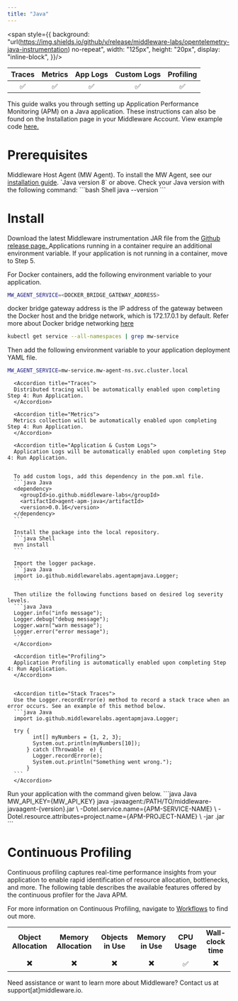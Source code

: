 ```yaml
---
title: "Java"
---
```

<span style={{
    background: "url(https://img.shields.io/github/v/release/middleware-labs/opentelemetry-java-instrumentation) no-repeat",
    width: "125px",
    height: "20px",
    display: "inline-block",
}}/>

| Traces | Metrics | App Logs | Custom Logs | Profiling |
| :----: | :-----: | :------: | :---------: | :-------: |
| ✅ | ✅ | ✅ | ✅ | ✅ |

This guide walks you through setting up Application Performance Monitoring (APM) on a Java application. These instructions can also be found on the Installation page in your Middleware Account. View example code <a href="https://github.com/middleware-labs/demo-apm/tree/master/java">  here. </a>

# Prerequisites

<Steps>

  <Step title="MW Host Agent">
   Middleware Host Agent (MW Agent). To install the MW Agent, see our <a href="https://docs.middleware.io/docs/agent-installation/overview"> installation guide</a>. 
  </Step>

  <Step title="Java Version">
    `Java version 8` or above. Check your Java version with the following command:
    ```bash Shell
    java --version
    ```
  </Step>

</Steps>

# Install
<Accordion title="Step 1: Download JAR">
Download the latest Middleware instrumentation JAR file from the <a href="https://github.com/middleware-labs/opentelemetry-java-instrumentation/releases"> Github release page. </a>
</Accordion>

<Accordion title="Step 2: Container Variables">
Applications running in a container require an additional environment variable. If your application is not running in a container, move to Step 5. 

For Docker containers, add the following environment variable to your application.
```bash Shell
MW_AGENT_SERVICE=<DOCKER_BRIDGE_GATEWAY_ADDRESS>
```
<Note> docker bridge gateway address is the IP address of the gateway between the Docker host and the bridge network, which is 172.17.0.1 by default. 
Refer more about Docker bridge networking [here](https://docs.docker.com/network/network-tutorial-standalone/) </Note>

```bash Shell
kubectl get service --all-namespaces | grep mw-service
```

Then add the following environment variable to your application deployment YAML file. 
```bash Shell
MW_AGENT_SERVICE=mw-service.mw-agent-ns.svc.cluster.local
```
</Accordion>

<Accordion title="Step 3: Capture Application Data">
  <AccordionGroup>
      
      <Accordion title="Traces">
      Distributed tracing will be automatically enabled upon completing Step 4: Run Application.
      </Accordion>

      <Accordion title="Metrics">
      Metrics collection will be automatically enabled upon completing Step 4: Run Application.
      </Accordion>

      <Accordion title="Application & Custom Logs">
      Application Logs will be automatically enabled upon completing Step 4: Run Application. 
      

      To add custom logs, add this dependency in the pom.xml file.
      ```java Java
      <dependency>
        <groupId>io.github.middleware-labs</groupId>
        <artifactId>agent-apm-java</artifactId>
        <version>0.0.16</version>
      </dependency>
      ```

      Install the package into the local repository.
      ```java Shell
      mvn install
      ```

      Import the logger package.
      ```java Java
      import io.github.middlewarelabs.agentapmjava.Logger;
      ```

      Then utilize the following functions based on desired log severity levels.
      ```java Java
      Logger.info("info message");
      Logger.debug("debug message");
      Logger.warn("warn message");
      Logger.error("error message");
      ```
      </Accordion>

      <Accordion title="Profiling">    
      Application Profiling is automatically enabled upon completing Step 4: Run Application.
      </Accordion>

      
      <Accordion title="Stack Traces">
      Use the Logger.recordError(e) method to record a stack trace when an error occurs. See an example of this method below. 
      ```java Java
      import io.github.middlewarelabs.agentapmjava.Logger;
              
      try {
            int[] myNumbers = {1, 2, 3};
            System.out.println(myNumbers[10]);
          } catch (Throwable  e) {
            Logger.recordError(e);
            System.out.println("Something went wrong.");
          }
      ```
      </Accordion>
  </AccordionGroup>
</Accordion>

<Accordion title="Step 4: Run Application">
Run your application with the command given below.
```java Java
MW_API_KEY={MW_API_KEY} java -javaagent:/PATH/TO/middleware-javaagent-{version}.jar \
    -Dotel.service.name={APM-SERVICE-NAME} \
    -Dotel.resource.attributes=project.name={APM-PROJECT-NAME} \
    -jar <YOUR_APP>.jar
```
</Accordion>

# Continuous Profiling

Continuous profiling captures real-time performance insights from your application to enable rapid identification of resource allocation, bottlenecks, and more. The following table describes the available features offered by the continuous profiler for the Java APM.

For more information on Continuous Profiling, navigate to [Workflows](/workflow/profiling) to find out more.

|     |     |     |     |    |           |
| :-: | :-: | :-: | :-: |:-: | :-: | 
|  __Object Allocation__   |   __Memory Allocation__  |   __Objects in Use__  |  __Memory in Use__   |  __CPU Usage__  | __Wall-clock time__ | __Blocking Contentions__ | __Blocking Delays__ | __Bytes Allocated (TLAB)__ | __Objects Allocated (TLAB)__ |
|         ✖️                 |  ✖️                        |      ✖️                 |          ✖️            |         ✅      |            ✖️         |           ✅      |         ✅      |         ✅      |         ✅      |

<Note> Need assistance or want to learn more about Middleware? Contact us at support[at]middleware.io. </Note>
